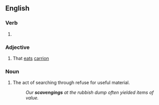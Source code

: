 ==English==

===Verb===
{{head|en|verb form}}

# {{present participle of|scavenge|lang=en|nocat=1}}

===Adjective===
{{en-adj|-}}

# That [[eat]]s [[carrion]]

===Noun===
{{en-noun}}

# The act of searching through refuse for useful material.
#: ''Our '''scavengings''' at the rubbish dump often yielded items of value.''